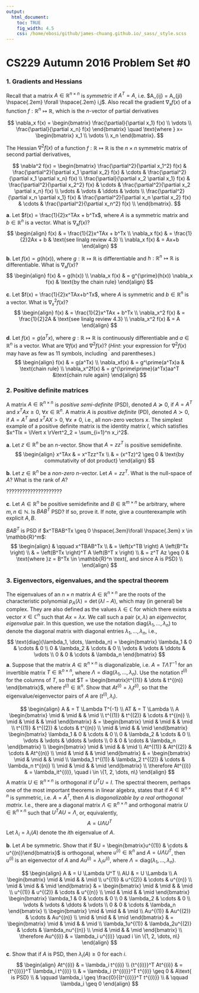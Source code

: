 ```yaml
---
output:
  html_document:
    toc: TRUE
    fig_width: 4.5
    css: /home/ebosi/github/james-chuang.github.io/_sass/_style.scss
---
```


# **CS229 Autumn 2016 Problem Set #0**

### **1. Gradients and Hessians**
Recall that a matrix $A \in \mathbb{R}^{n \times n}$ is *symmetric* if $A^T = A$, i.e. $A_{ij} = A_{ji} \hspace{.2em} \forall \hspace{.2em} i,j$. Also recall the gradient $\nabla_x f(x)$ of a function $f: \mathbb{R}^n \mapsto \mathbb{R}$, which is the $n$-vector of partial derivatives

$$
\nabla_x f(x) = \begin{bmatrix}
              \frac{\partial}{\partial x_1} f(x) \\
              \vdots  \\
              \frac{\partial}{\partial x_n} f(x)
              \end{bmatrix}
              \quad
              \text{where }
              x= \begin{bmatrix}
              x_1 \\
              \vdots \\
              x_n
              \end{bmatrix}.
$$

The Hessian $\nabla^2 f(x)$ of a function $f : \mathbb{R} \mapsto \mathbb{R}$ is the $n \times n$ symmetric matrix of second partial derivatives,

$$
\nabla^2 f(x) = \begin{bmatrix}
                \frac{\partial^2}{\partial x_1^2} f(x) & \frac{\partial^2}{\partial x_1 \partial x_2} f(x) & \cdots  & \frac{\partial^2}{\partial x_1 \partial x_n} f(x) \\
                \frac{\partial}{\partial x_2 \partial x_1} f(x) & \frac{\partial^2}{\partial x_2^2} f(x) & \cdots  & \frac{\partial^2}{\partial x_2 \partial x_n} f(x) \\
                \vdots  & \vdots  & \ddots  & \vdots \\
                \frac{\partial^2}{\partial x_n \partial x_1} f(x) & \frac{\partial^2}{\partial x_n \partial x_2} f(x) & \cdots  & \frac{\partial^2}{\partial x_n^2} f(x) \\
                \end{bmatrix}.
$$

**a**. Let $f(x) = \frac{1}{2}x^TAx + b^Tx$, where $A$ is a symmetric matrix and $b \in \mathbb{R}^n$ is a vector. What is $\nabla_x f(x)$?
$$
\begin{align}
f(x)          & = \frac{1}{2}x^TAx + b^Tx \\
\nabla_x f(x) & = \frac{1}{2}2Ax + b & \text{see linalg review 4.3} \\
\nabla_x f(x) & = Ax+b
\end{align}
$$

**b**. Let $f(x) = g(h(x))$, where $g: \mathbb{R} \mapsto \mathbb{R}$ is differentiable and $h: \mathbb{R}^n \mapsto \mathbb{R}$ is differentiable. What is $\nabla_x f(x)$?
$$
\begin{align}
f(x)          & = g(h(x)) \\
\nabla_x f(x) & = g^{\prime}(h(x)) \nabla_x f(x) & \text{by the chain rule}
\end{align}
$$

**c**. Let $f(x) = \frac{1}{2}x^TAx+b^Tx$, where $A$ is symmetric and $b \in \mathbb{R}^n$ is a vector. What is $\nabla^2_x f(x)$?
$$
\begin{align}
f(x)            & = \frac{1}{2}x^TAx + b^Tx \\
\nabla_x^2 f(x) & = \frac{1}{2}2A & \text{see linalg review 4.3} \\
\nabla_x^2 f(x) & = A
\end{align}
$$

**d**. Let $f(x) = g(a^Tx)$, where $g : \mathbb{R} \mapsto \mathbb{R}$ is continuously differentiable and $a \in \mathbb{R}^n$ is a vector. What are $\nabla f(x)$ and $\nabla^2 f(x)$? (*Hint*: your expression for $\nabla^2f(x)$ may have as few as 11 symbols, including $^\prime$ and parentheses.)
$$
\begin{align}
f(x)            & = g(a^Tx) \\
\nabla_xf(x)    & = g^\prime(a^Tx)a & \text{chain rule} \\
\nabla_x^2f(x)  & = g^{\prime\prime}(a^Tx)aa^T &\text{chain rule again}
\end{align}
$$

### **2. Positive definite matrices**
A matrix $A \in \mathbb{R}^{n \times n}$ is *positive semi-definite* (PSD), denoted $A \succeq 0$, if $A = A^T$ and $x^TAx \geq 0$, $\forall x \in \mathbb{R}^n$. A matrix $A$ is *positive definite* (PD), denoted $A \succ 0$, if $A = A^T$ and $x^TAX > 0$, $\forall x \neq 0$, i.e., all non-zero vectors $x$. The simplest example of a positive definite matrix is the identity matrix $I$, which satisfies $x^TIx = \lVert x \rVert^2_2 = \sum_{i=1}^n x_i^2$.

**a**. Let $z \in \mathbb{R}^n$ be an $n$-vector. Show that $A = zz^T$ is positive semidefinite.
$$
\begin{align}
x^TAx & = x^Tzz^Tx \\
      & = (x^Tz)^2 \geq 0 & \text{by commutativity of dot product}
\end{align}
$$

**b**. Let $z \in \mathbb{R}^n$ be a *non-zero* $n$-vector. Let $A = zz^T$. What is the null-space of $A$? What is the rank of $A$?

?????????????????????

**c**. Let $A \in \mathbb{R}^n$ be positive semidefinite and $B \in \mathbb{R}^{m \times n}$ be arbitrary, where $m,n \in \mathbb{N}$. Is $BAB^T$ PSD? If so, prove it. If note, give a counterexample wtih explicit $A,B$.

$BAB^T$ is PSD if $x^TBAB^Tx \geq 0 \hspace{.3em}\forall \hspace{.3em} x \in \mathbb{R}^m$:
$$
\begin{align}
& \qquad x^TBAB^Tx \\
& = \left(x^TB \right) A \left(B^Tx \right) \\
& = \left(B^Tx \right)^T A \left(B^T x \right) \\
& = z^T Az \geq 0  & \text{where }z = B^Tx \in \mathbb{R}^n \text{, and since A is PSD} \\
\end{align}
$$

### **3. Eigenvectors, eigenvalues, and the spectral theorem**
The eigenvalues of an $n \times n$ matrix $A \in \mathbb{R}^{n \times n}$ are the roots of the characteristic polynomial $p_A(\lambda) = \det(\lambda I-A)$, which may (in general) be complex. They are also defined as the values $\lambda \in \mathbb{C}$ for which there exists a vector $x \in \mathbb{C}^n$ such that $Ax = \lambda x$. We call such a pair $(x, \lambda)$ an *eigenvector, eigenvalue* pair. In this question, we use the notation $\text{diag}(\lambda_1, \dots, \lambda_n)$ to denote the diagonal matrix with diagonal entries $\lambda_1, \dots, \lambda_n$, i.e.,
$$
\text{diag}(\lambda_1, \dots, \lambda_n) =  \begin{bmatrix}
                                            \lambda_1 & 0         & \cdots  & 0       \\
                                            0         & \lambda_2 & \cdots  & 0       \\
                                            \vdots    & \vdots    & \ddots  & \vdots  \\
                                            0         & 0         & \cdots  & \lambda_n 
                                            \end{bmatrix}
$$
**a**. Suppose that the matrix $A \in \mathbb{R}^{n \times n}$ is diagonalizable, i.e. $A = T\Lambda T^{-1}$ for an invertible matrix $T \in \mathbb{R}^{n \times n}$, where $\Lambda = \text{diag}(\lambda_1, \dots, \lambda_n)$. Use the notation $t^{(i)}$ for the columns of $T$, so that $T = \begin{bmatrix}t^{(1)} & \dots & t^{(n)} \end{bmatrix}$, where $t^{(i)} \in \mathbb{R}^n$. Show that $At^{(i)} = \lambda_it^{(i)}$, so that the eigenvalue/eigenvector pairs of $A$ are $(t^{(i)}, \lambda_i)$.

$$
\begin{align}
A   & = T \Lambda T^{-1} \\
AT  & = T \Lambda \\
A
\begin{bmatrix}
\mid    & \mid    &         & \mid    \\
t^{(1)} & t^{(2)} & \cdots  & t^{(n)} \\
\mid    & \mid    &         & \mid
\end{bmatrix}
      & = \begin{bmatrix}
          \mid    & \mid    &         & \mid    \\
          t^{(1)} & t^{(2)} & \cdots  & t^{(n)} \\
          \mid    & \mid    &         & \mid
          \end{bmatrix}
          \begin{bmatrix}
          \lambda_1 & 0         & \cdots  & 0       \\
          0         & \lambda_2 & \cdots  & 0       \\
          \vdots    & \vdots    & \ddots  & \vdots  \\
          0         & 0         & \cdots  & \lambda_n
          \end{bmatrix} \\
\begin{bmatrix}
\mid      & \mid      &         & \mid      \\
At^{(1)}  & At^{(2)}  & \cdots  & At^{(n)}  \\
\mid      & \mid      &         & \mid
\end{bmatrix}
      & = \begin{bmatrix}
          \mid              & \mid              &         & \mid              \\
          \lambda_1 t^{(1)} & \lambda_2 t^{(2)} & \cdots  & \lambda_n t^{(n)} \\
          \mid              & \mid              &         & \mid
          \end{bmatrix} \\
      \therefore At^{(i)} & = \lambda_it^{(i)}, \quad i \in \{1, 2, \dots, n\}
\end{align}
$$
A matrix $U \in \mathbb{R}^{n \times n}$ is orthogonal if $U^TU = I$. The spectral theorem, perhaps one of the most important theorems in linear algebra, states that if $A \in \mathbb{R}^{n \times n}$ is symmetric, i.e. $A = A^T$, then $A$ is *diagonalizable by a real orthogonal matrix*. I.e., there are a diagonal matrix $\Lambda \in \mathbb{R}^{n \times n}$ and orthogonal matrix $U \in \mathbb{R}^{n \times n}$ such that $U^TAU = \Lambda$, or, equivalently,
$$
A = U\Lambda U^T
$$
Let $\lambda_i = \lambda_i(A)$ denote the $i$th eigenvalue of $A$.

**b**. Let $A$ be symmetric. Show that if $U = \begin{bmatrix}u^{(1)} & \cdots & u^{(n)}\end{bmatrix}$ is orthogonal, where $u^{(i)} \in \mathbb{R}^n$ and $A = U \Lambda U^T$, then $u^{(i)}$ is an eigenvector of $A$ and $Au^{(i)} = \lambda_i u^{(i)}$, where $\Lambda = \text{diag}(\lambda_1, \dots, \lambda_n)$.

$$
\begin{align}
A   & = U \Lambda U^T \\
AU  & = U \Lambda     \\
A
\begin{bmatrix}
\mid    & \mid    &         & \mid    \\
u^{(1)} & u^{(2)} & \cdots  & u^{(n)} \\
\mid    & \mid    &         & \mid
\end{bmatrix}
    & = \begin{bmatrix}
        \mid    & \mid    &         & \mid    \\
        u^{(1)} & u^{(2)} & \cdots  & u^{(n)} \\
        \mid    & \mid    &         & \mid
        \end{bmatrix}
        \begin{bmatrix}
        \lambda_1 & 0         & \cdots  & 0       \\
        0         & \lambda_2 & \cdots  & 0       \\
        \vdots    & \vdots    & \ddots  & \vdots  \\
        0         & 0         & \cdots  & \lambda_n
        \end{bmatrix} \\
\begin{bmatrix}
\mid      & \mid      &         & \mid      \\
Au^{(1)}  & Au^{(2)}  & \cdots  & Au^{(n)}  \\
\mid      & \mid      &         & \mid
\end{bmatrix}
    & = \begin{bmatrix}
        \mid              & \mid              &         & \mid    \\
        \lambda_1u^{(1)}  & \lambda_2u^{(2)}  & \cdots  & \lambda_nu^{(n)} \\
        \mid              & \mid              &         & \mid
        \end{bmatrix} \\
\therefore Au^{(i)} & = \lambda_i u^{(i)} \quad i \in \{1, 2, \dots, n\}
\end{align}
$$

**c**. Show that if $A$ is PSD, then $\lambda_i(A) \geq 0$ for each $i$.
$$
\begin{align}
At^{(i)}              & = \lambda_i t^{(i)} \\
{t^{(i)}}^T At^{(i)}  & = {t^{(i)}}^T \lambda_i t^{(i)} \\
                      & = \lambda_i {t^{(i)}}^T t^{(i)} \geq 0 & A\text{ is PSD} \\
                      & \qquad \lambda_i \geq \frac{0}{{t^{(i)}}^T t^{(i)}} \\
                      & \qquad \lambda_i \geq 0
\end{align}
$$
